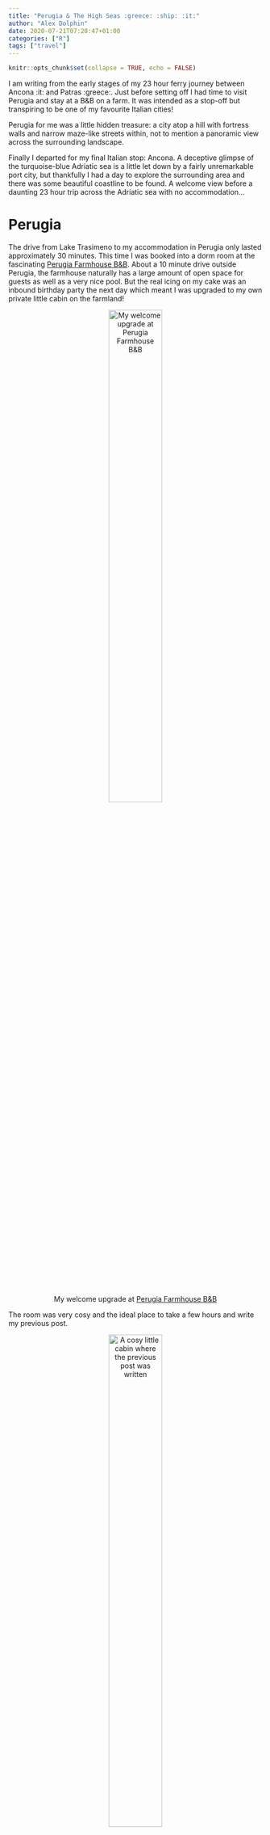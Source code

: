 ```yaml
---
title: "Perugia & The High Seas :greece: :ship: :it:"
author: "Alex Dolphin"
date: 2020-07-21T07:20:47+01:00
categories: ["R"]
tags: ["travel"]
---
```


```r
knitr::opts_chunk$set(collapse = TRUE, echo = FALSE)
```

I am writing from the early stages of my 23 hour ferry journey between Ancona
:it: and Patras :greece:. Just before setting off I had time to visit Perugia
and stay at a B&B on a farm. It was intended as a stop-off but transpiring to
be one of my favourite Italian cities!

Perugia for me was a little hidden treasure: a city atop a hill with fortress
walls and narrow maze-like streets within, not to mention a panoramic view
across the surrounding landscape.

Finally I departed for my final Italian stop: Ancona. A deceptive glimpse of
the turquoise-blue Adriatic sea is a little let down by a fairly unremarkable
port city, but thankfully I had a day to explore the surrounding area and there
was some beautiful coastline to be found. A welcome view before a daunting
23 hour trip across the Adriatic sea with no accommodation...

# Perugia

The drive from Lake Trasimeno to my accommodation in Perugia only lasted
approximately 30 minutes. This time I was booked into a dorm room at the
fascinating [Perugia Farmhouse B&B](https://goo.gl/maps/CPvhFYBgP7qc8nzL9).
About a 10 minute drive outside Perugia, the farmhouse naturally has a large
amount of open space for guests as well as a very nice pool. But the real
icing on my cake was an inbound birthday party the next day which meant I was
upgraded to my own private little cabin on the farmland!

<center>
![My welcome upgrade at [Perugia Farmhouse B&B](https://goo.gl/maps/CPvhFYBgP7qc8nzL9)](/post/perugia_high_seas_files/IMG_20200717_111247.jpg){width=50% height=50%}

</center>

The room was very cosy and the ideal place to take a few hours and write my
previous post.

<center>
![A cosy little cabin where the previous post was written](/post/perugia_high_seas_files/IMG_20200717_111230.jpg){width=50% height=50%}

</center>

The city of Perugia is set on a hilltop meaning the grounds of the B&B had a
nice view over the city with the comfort of being in an open rural area.

<center>
![A view of Perugia](/post/perugia_high_seas_files/IMG_20200717_150648.jpg){width=50% height=50%}

</center>

I have thus far made the claim that Perugia was one of my favourite cities in
Italy. If you know me, my reluctance to enjoy purely religious history too much,
and a slight reluctance to visit expensive tourist attractions, you will know
how delighted I was to ascend into the city by escalator into
[Rocca Paolina](https://goo.gl/maps/LgfGjs4E1eCSKEkB9), a fortress fully open
to the public.

<center>
![[Rocca Paolina](https://goo.gl/maps/LgfGjs4E1eCSKEkB9), a fortress that is free and open to the public](/post/perugia_high_seas_files/IMG_20200718_120840.jpg){width=50% height=50%}

</center>

The fortress was built in 1540-1543 during the Renaissance and was built from
materials obtained by destroying over a hundred houses, as well as churches and
monasteries, destroying a whole district. Given that it was built as a show of
papal power, and at the cost of buildings even more ancient than itself, I
should find it somewhat appalling, but nevertheless I cannot deny it is an
interesting structure.

When you reach the top of the fortress remains (again by escalator) you are
greeted to one of many panoramic views of the surrounding landscape.

<center>
![A view from [Giardini Carducci](https://goo.gl/maps/vFUq9i4Q4RaK16HW7) above the fortress](/post/perugia_high_seas_files/IMG_20200718_122312.jpg){width=50% height=50%}

</center>

But maybe even more interesting for me is taking a journey into the North-east
of the city. The streets here were incredibly quiet, free even of locals walking
around. It was like a maze navigating winding narrow streets with long sets of
steps leading to nowhere except a few front doors. I get the impression that not
much has changed in the city since it was built.

<center>
![Some stairs I thought looked quite nice](/post/perugia_high_seas_files/IMG_20200718_141322.jpg){width=50% height=50%}

</center>

<center>
![The narrow, historic streets of Perugia](/post/perugia_high_seas_files/IMG_20200718_141537_1.jpg){width=50% height=50%}

</center>

Finally a nice quiet place to take in a view over the North-east is
[Porta Sole](https://goo.gl/maps/4CCPR5XYhp61BMik8). There are some nice benches
under trees to take in a little landscape in peace.

<center>
![A view to the north at [Porta Sole](https://goo.gl/maps/4CCPR5XYhp61BMik8)](/post/perugia_high_seas_files/IMG_20200718_134210.jpg){width=50% height=50%}

</center>

The stop in Perugia was more by necessity due to the route to Ancona, it turned
out to be a worthwhile stop that I would recommend to anyone!

# Ancona

Setting off from Perugia I head for my final Italian stop, the port city of
Ancona. The first sign of an imminent arrival is a glimpse of the Adriatic sea.
The city of Ancona itself is not so inspiring, it is clear the city is mostly
geared towards being a port. I took a brief walk around the city to find
something to eat and it was quite pleasant, but also unremarkable.

<center>
![[Piazza Cavour](https://goo.gl/maps/BYSAqeTK1ucGix1e9), the centrepiece of a city I can't say too much about](/post/perugia_high_seas_files/IMG_20200719_194916.jpg){width=50% height=50%}

</center>

Thankfully only a 10-15 minute drive outside of the city takes you to some
stunning coastline away from the shipping routes. On a warm Sunday afternoon it
was no surprise to find a lot of locals parked at the top of the hill which
leads down a steep path to
[Mezzavalle Beach](https://goo.gl/maps/H2xamHmN6dVd9dn89).

<center>
![A steep path down to [Mezzavalle Beach](https://goo.gl/maps/H2xamHmN6dVd9dn89)](/post/perugia_high_seas_files/IMG_20200719_141515.jpg){width=50% height=50%}

</center>

I walked down to the lesser-populated end of the beach to enjoy some swimming.
As the sun began to set it was time to head back to Ancona to prepare for the
next day, a potentially torturous 23-hour ferry trip with nothing other than
a small air mattress.

# The sea

**20/07 19:38**

I am sitting inside the ship looking out the window at a pitch-black Adriatic
sea. I embarked at 16:30 (a full 3 hours later than my ticket time), taking
as many comforts as I could from my car, before settling down at some seating
upstairs and enjoying the first of presumably many beers to help pass the time.

<center>
![Gliding through the Ariatic sea](/post/perugia_high_seas_files/IMG_20200720_191737.jpg){width=50% height=50%}

</center>

Watching the sunset seems to be a nice way to send myself to sleep!

<centre>
<iframe src="https://drive.google.com/file/d/1lpWFXhucA_TSSM58rQvCziKxzc6VABes/preview" width="640" height="480"></iframe>

</centre>

**21/07 08:22**

My apprehension about getting through the night turned out to be unnecessary.
Armed with only an inflatable mattress and the warm sea air out on deck I
managed to get 5 hours of reasonable sleep with even some unusual dreams.
Ultimately I was woken up by the sunrise over the mountains of Albania, and it
was hard to be upset by that.

<center>
![The sun rising over [Mount Çika](https://goo.gl/maps/Cx4xUgBMZQv2GsvB8), Albania at 05:39](/post/perugia_high_seas_files/IMG_20200721_053916.jpg){width=50% height=50%}

</center>

I took some time to enjoy it before the rest of the ship, comfortably sleeping,
made their appearance.

<center>
![The sun kept rising, as it does](/post/perugia_high_seas_files/IMG_20200721_060411_1.jpg){width=50% height=50%}

</center>

Then slowly the boat passed between Albania and Corfu, signalling that we were
approaching the first stop, Igoumenitsa.

<center>
![Corfu, my first sighting of Greece this trip](/post/perugia_high_seas_files/IMG_20200721_074548.jpg){width=50% height=50%}

</center>

I still have about 6 more hours until we arrive in Patras but I will leave the
writing for now, you will just have to imagine the views sailing Greek
coastline for now...